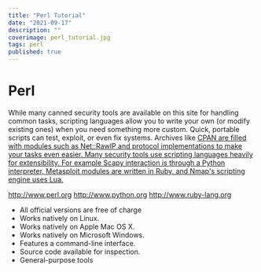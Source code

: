 ```yaml
---
title: "Perl Tutorial"
date: "2021-09-17"
description: ""
coverimage: perl_tutorial.jpg
tags: perl
published: true
---
```


# Perl

While many canned security tools are available on this site for handling common tasks, scripting languages allow you to write your own (or modify existing ones) when you need something more custom. Quick, portable scripts can test, exploit, or even fix systems. Archives like <a href="http://www.cpan.org">CPAN are filled with modules such as <a href="http://www.ic.al.lg.ua/~ksv/">Net::RawIP and protocol implementations to make your tasks even easier. Many security tools use scripting languages heavily for extensibility. For example <a class="local" href="/tool/scapy/">Scapy interaction is through a Python interpreter, <a class="local" href="/tool/metasploit/">Metasploit modules are written in Ruby, and <a href="http://nmap.org">Nmap's scripting engine uses Lua.

http://www.perl.org
http://www.python.org
http://www.ruby-lang.org

* All official versions are free of charge
* Works natively on Linux.
* Works natively on Apple Mac OS X.
* Works natively on Microsoft Windows.
* Features a command-line interface.
* Source code available for inspection.
* General-purpose tools